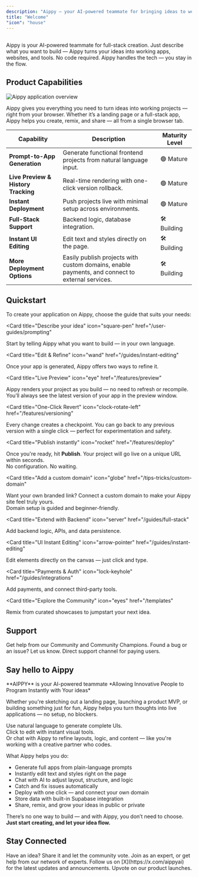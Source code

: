```yaml
---
description: "Aippy — your AI-powered teammate for bringing ideas to working projects."
title: "Welcome"
"icon": "house"
---
```


## 


Aippy is your AI-powered teammate for full-stack creation.
Just describe what you want to build — Aippy turns your ideas into working apps, websites, and tools. No code required.
Aippy handles the tech — you stay in the flow.

## Product Capabilities

![Aippy application overview](/images/aippy_home.png)

Aippy gives you everything you need to turn ideas into working projects — right from your browser. Whether it’s a landing page or a full-stack app, Aippy helps you create, remix, and share — all from a single browser tab.

| Capability                    | Description                                                                 | Maturity Level    |
|------------------------------|-----------------------------------------------------------------------------|-------------------|
| **Prompt-to-App Generation** | Generate functional frontend projects from natural language input.          | 🟢 Mature          |
| **Live Preview & History Tracking** | Real-time rendering with one-click version rollback.                | 🟢 Mature          |
| **Instant Deployment**       | Push projects live with minimal setup across environments.                  | 🟢 Mature          |
| **Full-Stack Support**       | Backend logic, database integration.                                        | 🛠️ Building         |
| **Instant UI Editing**       | Edit text and styles directly on the page.                                  | 🛠️ Building         |
| **More Deployment Options**  | Easily publish projects with custom domains, enable payments, and connect to external services. | 🛠️ Building         |


## Quickstart

To create your application on Aippy, choose the guide that suits your needs:

<CardGroup cols="2">

<Card
  title="Describe your idea"
  icon="square-pen"
  href="/user-guides/prompting"
>
  Start by telling Aippy what you want to build — in your own language.   
</Card>

<Card
  title="Edit & Refine"
  icon="wand"
  href="/guides/instant-editing"
>
  Once your app is generated, Aippy offers two ways to refine it.
</Card>

<Card
  title="Live Preview"
  icon="eye"
  href="/features/preview"
>
  Aippy renders your project as you build — no need to refresh or recompile.  
  You’ll always see the latest version of your app in the preview window.
</Card>

<Card
  title="One-Click Revert"
  icon="clock-rotate-left"
  href="/features/versioning"
>
  Every change creates a checkpoint. You can go back to any previous version with a single click — perfect for experimentation and safety.
</Card>

<Card
  title="Publish instantly"
  icon="rocket"
  href="/features/deploy"
>
  Once you're ready, hit **Publish**. Your project will go live on a unique URL within seconds.  
  No configuration. No waiting.
</Card>

<Card
  title="Add a custom domain"
  icon="globe"
  href="/tips-tricks/custom-domain"
>
  Want your own branded link? Connect a custom domain to make your Aippy site feel truly yours.  
  Domain setup is guided and beginner-friendly.
</Card>

<Card
  title="Extend with Backend"
  icon="server"
  href="/guides/full-stack"
>
  Add backend logic, APIs, and data persistence.
</Card>

<Card
  title="UI Instant Editing"
  icon="arrow-pointer"
  href="/guides/instant-editing"
>
  Edit elements directly on the canvas — just click and type.
</Card>

<Card
  title="Payments & Auth"
  icon="lock-keyhole"
  href="/guides/integrations"
>
  Add payments, and connect third-party tools.
</Card>

<Card
  title="Explore the Community"
  icon="eyes"
  href="/templates"
>
  Remix from curated showcases to jumpstart your next idea.
</Card>

</CardGroup>

## Support

<CardGroup cols="2">
  <Card title="Community Support" icon="discord" href="https://discord.gg/keESZDHq ">
    Get help from our Community and Community Champions.
  </Card>
  <Card title="Issues" icon="bug" href="https://docs.aippy.ai/feedback">
    Found a bug or an issue? Let us know.
  </Card>
  <Card title="Priority Support" icon="headset" href="https://aippy.ai/support">
    Direct support channel for paying users.
  </Card>
</CardGroup>

## Say hello to Aippy

<Tip>
  **AIPPY** is your AI-powered teammate  
  *Allowing Innovative People to Program Instantly with Your ideas*
</Tip>

Whether you're sketching out a landing page, launching a product MVP, or building something just for fun, Aippy helps you turn thoughts into live applications — no setup, no blockers.

Use natural language to generate complete UIs.  
Click to edit with instant visual tools.  
Or chat with Aippy to refine layouts, logic, and content — like you're working with a creative partner who codes.

What Aippy helps you do:
- Generate full apps from plain-language prompts  
- Instantly edit text and styles right on the page  
- Chat with AI to adjust layout, structure, and logic  
- Catch and fix issues automatically  
- Deploy with one click — and connect your own domain  
- Store data with built-in Supabase integration  
- Share, remix, and grow your ideas in public or private

There’s no one way to build — and with Aippy, you don’t need to choose.  
**Just start creating, and let your idea flow.**


## Stay Connected

<CardGroup cols="2">
  <Card title="Feature requests" icon="bell-concierge" iconType="regular" href="https://docs.aippy.ai/feedback">
    Have an idea? Share it and let the community vote.
  </Card>
  <Card title="Partner program" icon="handshake" href="https://aippy.dev/partners">
    Join as an expert, or get help from our network of experts.
  </Card>
  <Card title="Follow on X" icon="x" href="https://x.com/aippyai">
    Follow us on [X](https://x.com/aippyai) for the latest updates and announcements.
  </Card>
  <Card title="Product Hunt" icon="product-hunt" href="https://www.producthunt.com/p/aippy">
    Upvote on our product launches.
  </Card>
</CardGroup>

